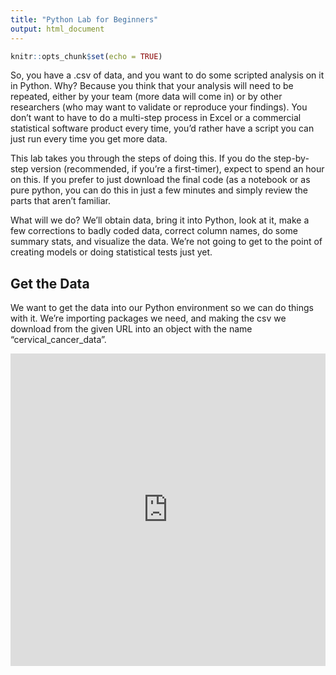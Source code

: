 ```yaml
---
title: "Python Lab for Beginners"
output: html_document
---
```


```r
knitr::opts_chunk$set(echo = TRUE)
```
So, you have a .csv of data, and you want to do some scripted analysis on it in Python. Why? Because you think that your analysis will need to be repeated, either by your team (more data will come in) or by other researchers (who may want to validate or reproduce your findings). You don’t want to have to do a multi-step process in Excel or a commercial statistical software product every time, you’d rather have a script you can just run every time you get more data.

This lab takes you through the steps of doing this. If you do the step-by-step version (recommended, if you’re a first-timer), expect to spend an hour on this. If you prefer to just download the final code (as a notebook or as pure python, you can do this in just a few minutes and simply review the parts that aren’t familiar.

What will we do? We’ll obtain data, bring it into Python, look at it, make a few corrections to badly coded data, correct column names, do some summary stats, and visualize the data. We’re not going to get to the point of creating models or doing statistical tests just yet.

## Get the Data

We want to get the data into our Python environment so we can do things with it. We’re importing packages we need, and making the csv we download from the given URL into an object with the name “cervical_cancer_data”.


<iframe height="500px" width="100%" src="https://repl.it/@ianmcampbell/PythonLabforBeginners?lite=true" scrolling="no" frameborder="no" allowtransparency="true" allowfullscreen="true" sandbox="allow-forms allow-pointer-lock allow-popups allow-same-origin allow-scripts allow-modals"></iframe>